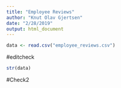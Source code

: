 ```yaml
---
title: "Employee Reviews"
author: "Knut Olav Gjertsen"
date: "2/28/2019"
output: html_document
---
```


```r
data <- read.csv("employee_reviews.csv")
```
#editcheck

```r
str(data)
```


#Check2